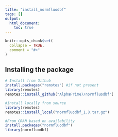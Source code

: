 ```yaml
---
title: "install_normfluodbf"
tags: []
output:
  html_document:
    toc: true
---
```


```r
knitr::opts_chunk$set(
  collapse = TRUE,
  comment = "#>"
)
```

## Installing the package
```r
# Install from Github
install.packages("remotes") #if not present
library(remotes)
remotes::install_github("AlphaPrime7/normfluodbf")

#Install locally from source
library(remotes)
remotes::install_local("normfluodbf_1.0.tar.gz")

#From CRAN based on availability
install.packages("normfluodbf")
library(normfluodbf)
```
